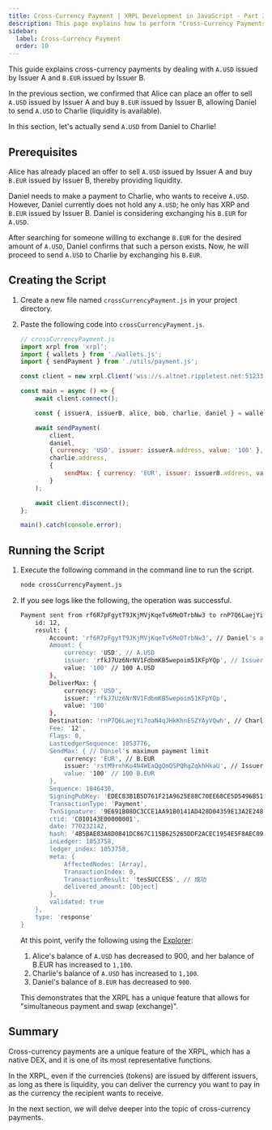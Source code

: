 ```yaml
---
title: Cross-Currency Payment | XRPL Development in JavaScript - Part 3
description: This page explains how to perform "Cross-Currency Payments" as part of the third stage in XRPL development with JavaScript.
sidebar:
  label: Cross-Currency Payment
  order: 10
---
```



This guide explains cross-currency payments by dealing with `A.USD` issued by Issuer A and `B.EUR` issued by Issuer B.

In the previous section, we confirmed that Alice can place an offer to sell `A.USD` issued by Issuer A and buy `B.EUR` issued by Issuer B, allowing Daniel to send `A.USD` to Charlie (liquidity is available).

In this section, let's actually send `A.USD` from Daniel to Charlie!

## Prerequisites
Alice has already placed an offer to sell `A.USD` issued by Issuer A and buy `B.EUR` issued by Issuer B, thereby providing liquidity.

Daniel needs to make a payment to Charlie, who wants to receive `A.USD`. However, Daniel currently does not hold any `A.USD`; he only has XRP and `B.EUR` issued by Issuer B. Daniel is considering exchanging his `B.EUR` for `A.USD`.

After searching for someone willing to exchange `B.EUR` for the desired amount of `A.USD`, Daniel confirms that such a person exists. Now, he will proceed to send `A.USD` to Charlie by exchanging his `B.EUR`.

## Creating the Script

<Steps>

1. Create a new file named `crossCurrencyPayment.js` in your project directory.
2. Paste the following code into `crossCurrencyPayment.js`.

    ```javascript
    // crossCurrencyPayment.js
    import xrpl from 'xrpl';
    import { wallets } from './wallets.js';
    import { sendPayment } from './utils/payment.js';

    const client = new xrpl.Client('wss://s.altnet.rippletest.net:51233');

    const main = async () => {
        await client.connect();

        const { issuerA, issuerB, alice, bob, charlie, daniel } = wallets;

        await sendPayment(
            client, 
            daniel, 
            { currency: 'USD', issuer: issuerA.address, value: '100' }, // Currency Charlie wants to receive: A.USD
            charlie.address, 
            { 
                sendMax: { currency: 'EUR', issuer: issuerB.address, value: '100' } // Currency Daniel wants to pay: B.EUR
            }
        );

        await client.disconnect();
    };

    main().catch(console.error);
    ```
</Steps>


## Running the Script

<Steps>

1. Execute the following command in the command line to run the script.

    ```bash
    node crossCurrencyPayment.js
    ```

2. If you see logs like the following, the operation was successful.
    ```bash
    Payment sent from rf6R7pFgytT9JKjMVjKqeTv6MeDTrbNw3 to rnP7Q6LaejYi7oaN4qJHkKhnESZYAyVQwh: {
        id: 12,
        result: {
            Account: 'rf6R7pFgytT9JKjMVjKqeTv6MeDTrbNw3', // Daniel's address
            Amount: {
                currency: 'USD', // A.USD
                issuer: 'rfkJ7Uz6NrNV1FdbmKB5wepoim51KFpYQp', // Issuer A's address
                value: '100' // 100 A.USD
            },
            DeliverMax: {
                currency: 'USD',
                issuer: 'rfkJ7Uz6NrNV1FdbmKB5wepoim51KFpYQp',
                value: '100'
            },
            Destination: 'rnP7Q6LaejYi7oaN4qJHkKhnESZYAyVQwh', // Charlie's address
            Fee: '12',
            Flags: 0,
            LastLedgerSequence: 1053776,
            SendMax: { // Daniel's maximum payment limit
                currency: 'EUR', // B.EUR
                issuer: 'rstM9rxhKo4N4WEaQgQmQSPQRgZqkhHkaU', // Issuer B's address
                value: '100' // 100 B.EUR
            },
            Sequence: 1046430,
            SigningPubKey: 'EDEC83B1B5D761F21A9625E88C70EE68CE5D5496B513DC6295CEDA7905065DD51A',
            TransactionType: 'Payment',
            TxnSignature: '9E691B08DC3CCE1AA91B0141AD428D04359E13A2E248CE6B3E449BF2254B302563902D224289435CF0DCDCB643169DD761D34631D44B3008C6C595DA2E7D8201',
            ctid: 'C010143E00000001',
            date: 770232142,
            hash: '4B5BAE83A8D0841DC867C115B625265DDF2ACEC1954E5F8AEC097DA489761AA3',
            inLedger: 1053758,
            ledger_index: 1053758,
            meta: {
                AffectedNodes: [Array],
                TransactionIndex: 0,
                TransactionResult: 'tesSUCCESS', // 成功
                delivered_amount: [Object]
            },
            validated: true
        },
        type: 'response'
    }
    ```

    At this point, verify the following using the [Explorer](https://test.bithomp.com/explorer/):

    1. Alice's balance of `A.USD` has decreased to 900, and her balance of B.EUR has increased to `1,100`.
    2. Charlie's balance of `A.USD` has increased to `1,100`.
    3. Daniel's balance of `B.EUR` has decreased to `900`.

    This demonstrates that the XRPL has a unique feature that allows for "simultaneous payment and swap (exchange)".

</Steps>

## Summary

Cross-currency payments are a unique feature of the XRPL, which has a native DEX, and it is one of its most representative functions.

In the XRPL, even if the currencies (tokens) are issued by different issuers, as long as there is liquidity, you can deliver the currency you want to pay in as the currency the recipient wants to receive.

In the next section, we will delve deeper into the topic of cross-currency payments.